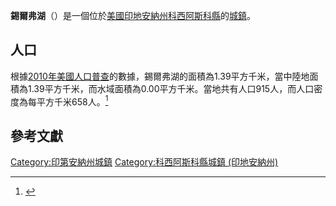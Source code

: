 {{noteTA
|G1=USState
|G2=地名
|G3=Unit
}}
{{Infobox settlement
|name            = 錫爾弗湖
|native_name = Silver Lake
|settlement_type          = [[鎮|城鎮]]
|image_skyline            = 101 E. Main in Silver Lake.jpg
|imagesize                = 250px
|image_map                = Kosciusko County Indiana Incorporated and Unincorporated areas Silver Lake Highlighted 1869768.svg
|mapsize                  = 250px
|subdivision_type         = [[世界政區索引|國家]]
|subdivision_type1        = [[美国州份|州份]]
|subdivision_type2        = [[印地安納州行政區劃|縣]]
|subdivision_name         = [[美国|美国]]
|subdivision_name1        = [[印地安納州|印地安納州]]
|subdivision_name2        = [[科西阿斯科縣_(印地安納州)|科西阿斯科縣]]
|elevation_ft             = 906
|elevation_m              = 276
|timezone                 = [[北美东部时区|CST]]
|area_total_km2           = 1.39
|area_land_km2            = 1.39
|area_water_km2           = 0.00
|area_total_sq_mi         = 
|area_land_sq_mi          = 
|area_water_sq_mi         = 
|population_as_of         = [[2010年美國人口普查|2010]]
|population_footnotes     = 
|population_total         = 915
|population_density_km2   = auto
|population_density_sq_mi = auto
|utc_offset               = -5
|coordinates              = {{coord|41|04|21|N|85|53|26|W|display=inline,title}}
| coor_pinpoint           = 
| coordinates_footnotes   = 
|timezone_DST             = EDT
|utc_offset_DST           = -4
|postal_code_type         = [[美國郵區編號|郵區編號]]
|postal_code              = 46982
|area_code                = {{link-en|电话区号574|Area code 574|574}}
|blank_name = [[地名信息系统|GNIS ID]]
|blank_info = 443507<ref name="GNIS">{{cite gnis|443507|Silver Lake}}</ref>
}}
'''錫爾弗湖'''（{{lang-en|Silver Lake}}）是一個位於[[美國|美國]][[印地安納州|印地安納州]][[科西阿斯科縣_(印地安納州)|科西阿斯科縣]]的[[鎮|城鎮]]。

== 人口 ==
根據[[2010年美國人口普查|2010年美國人口普查]]的數據，錫爾弗湖的面積為1.39平方千米，當中陸地面積為1.39平方千米，而水域面積為0.00平方千米。當地共有人口915人，而人口密度為每平方千米658人。<ref name="GR8">{{cite web|url=http://factfinder2.census.gov|publisher=[[美国人口调查局|美国人口调查局]]|accessdate=2011-05-14|title=American FactFinder|archive-date=2013-09-11|archive-url=https://web.archive.org/web/20130911234518/http://factfinder2.census.gov/|dead-url=no}}</ref>

== 參考文獻 ==
{{reflist}}
{{科西阿斯科縣 (印地安納州)}}
{{Indiana-geo-stub}}
{{DEFAULTSORT:Silver Lake, Indiana}}
[[Category:印第安納州城鎮|Category:印第安納州城鎮]]
[[Category:科西阿斯科縣城鎮_(印地安納州)|Category:科西阿斯科縣城鎮 (印地安納州)]]